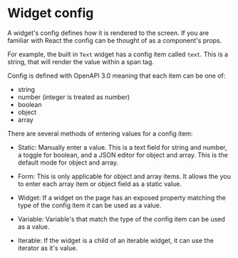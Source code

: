 # Widget config

A widget's config defines how it is rendered to the screen.
If you are familiar with React the config can be thought of as a component's props.

For example, the built in `Text` widget has a config item called `text`. This is a string,
that will render the value within a span tag.

Config is defined with OpenAPI 3.0 meaning that each item can be one of:

* string
* number (integer is treated as number)
* boolean
* object
* array

There are several methods of entering values for a config item:

* Static: Manually enter a value. This is a text field for string and number,
a toggle for boolean, and a JSON editor for object and array. This is the default mode for
object and array.

* Form: This is only applicable for object and array items.
It allows the you to enter each array item or object field as a static value.

* Widget: If a widget on the page has an exposed property matching the type of the
config item it can be used as a value.

* Variable: Variable's that match the type of the config item can be used as a value.

* Iterable: If the widget is a child of an iterable widget, it can use the iterator
as it's value.